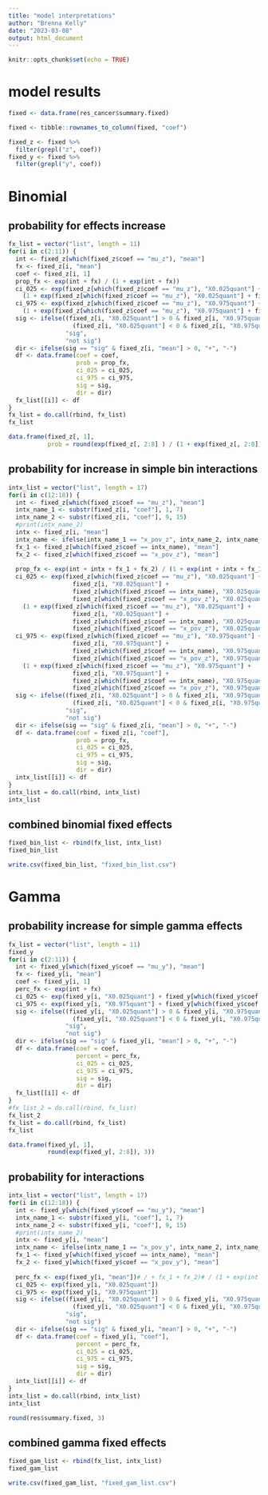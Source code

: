 ```yaml
---
title: "model interpretations"
author: "Brenna Kelly"
date: "2023-03-08"
output: html_document
---
```


```r
knitr::opts_chunk$set(echo = TRUE)
```


# model results

```r
fixed <- data.frame(res_cancer$summary.fixed)

fixed <- tibble::rownames_to_column(fixed, "coef")

fixed_z <- fixed %>%
  filter(grepl("z", coef))
fixed_y <- fixed %>%
  filter(grepl("y", coef))
```


# Binomial
## probability for effects increase 

```r
fx_list = vector("list", length = 11)
for(i in c(2:11)) {
  int <- fixed_z[which(fixed_z$coef == "mu_z"), "mean"]
  fx <- fixed_z[i, "mean"]
  coef <- fixed_z[i, 1]
  prop_fx <- exp(int + fx) / (1 + exp(int + fx))
  ci_025 <- exp(fixed_z[which(fixed_z$coef == "mu_z"), "X0.025quant"] + fixed_z[i, "X0.025quant"]) / 
    (1 + exp(fixed_z[which(fixed_z$coef == "mu_z"), "X0.025quant"] + fixed_z[i, "X0.025quant"]))
  ci_975 <- exp(fixed_z[which(fixed_z$coef == "mu_z"), "X0.975quant"] + fixed_z[i, "X0.975quant"]) /
    (1 + exp(fixed_z[which(fixed_z$coef == "mu_z"), "X0.975quant"] + fixed_z[i, "X0.975quant"]))
  sig <- ifelse((fixed_z[i, "X0.025quant"] > 0 & fixed_z[i, "X0.975quant"] > 0) |
                  (fixed_z[i, "X0.025quant"] < 0 & fixed_z[i, "X0.975quant"] < 0),
                "sig",
                "not sig")
  dir <- ifelse(sig == "sig" & fixed_z[i, "mean"] > 0, "+", "-")
  df <- data.frame(coef = coef, 
                   prob = prop_fx,
                   ci_025 = ci_025,
                   ci_975 = ci_975,
                   sig = sig,
                   dir = dir)
  fx_list[[i]] <- df
}
fx_list = do.call(rbind, fx_list)
fx_list

data.frame(fixed_z[, 1], 
           prob = round(exp(fixed_z[, 2:8] ) / (1 + exp(fixed_z[, 2:8])), 3))

```

## probability for increase in simple bin interactions

```r
intx_list = vector("list", length = 17)
for(i in c(12:18)) {
  int <- fixed_z[which(fixed_z$coef == "mu_z"), "mean"]
  intx_name_1 <- substr(fixed_z[i, "coef"], 1, 7)
  intx_name_2 <- substr(fixed_z[i, "coef"], 9, 15)
  #print(intx_name_2)
  intx <- fixed_z[i, "mean"]
  intx_name <- ifelse(intx_name_1 == "x_pov_z", intx_name_2, intx_name_1)
  fx_1 <- fixed_z[which(fixed_z$coef == intx_name), "mean"]
  fx_2 <- fixed_z[which(fixed_z$coef == "x_pov_z"), "mean"]
  
  prop_fx <- exp(int + intx + fx_1 + fx_2) / (1 + exp(int + intx + fx_1 + fx_2))
  ci_025 <- exp(fixed_z[which(fixed_z$coef == "mu_z"), "X0.025quant"] +
                  fixed_z[i, "X0.025quant"] +
                  fixed_z[which(fixed_z$coef == intx_name), "X0.025quant"] +
                  fixed_z[which(fixed_z$coef == "x_pov_z"), "X0.025quant"]) /
    (1 + exp(fixed_z[which(fixed_z$coef == "mu_z"), "X0.025quant"] +
                  fixed_z[i, "X0.025quant"] +
                  fixed_z[which(fixed_z$coef == intx_name), "X0.025quant"] +
                  fixed_z[which(fixed_z$coef == "x_pov_z"), "X0.025quant"]))
  ci_975 <- exp(fixed_z[which(fixed_z$coef == "mu_z"), "X0.975quant"] +
                  fixed_z[i, "X0.975quant"] +
                  fixed_z[which(fixed_z$coef == intx_name), "X0.975quant"] +
                  fixed_z[which(fixed_z$coef == "x_pov_z"), "X0.975quant"]) /
    (1 + exp(fixed_z[which(fixed_z$coef == "mu_z"), "X0.975quant"] +
                  fixed_z[i, "X0.975quant"] +
                  fixed_z[which(fixed_z$coef == intx_name), "X0.975quant"] +
                  fixed_z[which(fixed_z$coef == "x_pov_z"), "X0.975quant"]))
  sig <- ifelse((fixed_z[i, "X0.025quant"] > 0 & fixed_z[i, "X0.975quant"] > 0) |
                  (fixed_z[i, "X0.025quant"] < 0 & fixed_z[i, "X0.975quant"] < 0),
                "sig",
                "not sig")
  dir <- ifelse(sig == "sig" & fixed_z[i, "mean"] > 0, "+", "-")
  df <- data.frame(coef = fixed_z[i, "coef"], 
                   prob = prop_fx,
                   ci_025 = ci_025,
                   ci_975 = ci_975,
                   sig = sig,
                   dir = dir)
  intx_list[[i]] <- df
}
intx_list = do.call(rbind, intx_list)
intx_list

```

## combined binomial fixed effects

```r
fixed_bin_list <- rbind(fx_list, intx_list)
fixed_bin_list

write.csv(fixed_bin_list, "fixed_bin_list.csv")
```


# Gamma
## probability increase for simple gamma effects

```r
fx_list = vector("list", length = 11)
fixed_y
for(i in c(2:11)) {
  int <- fixed_y[which(fixed_y$coef == "mu_y"), "mean"]
  fx <- fixed_y[i, "mean"]
  coef <- fixed_y[i, 1]
  perc_fx <- exp(int + fx)
  ci_025 <- exp(fixed_y[i, "X0.025quant"] + fixed_y[which(fixed_y$coef == "mu_y"), "X0.025quant"])
  ci_975 <- exp(fixed_y[i, "X0.975quant"] + fixed_y[which(fixed_y$coef == "mu_y"), "X0.975quant"])
  sig <- ifelse((fixed_y[i, "X0.025quant"] > 0 & fixed_y[i, "X0.975quant"] > 0) |
                  (fixed_y[i, "X0.025quant"] < 0 & fixed_y[i, "X0.975quant"] < 0),
                "sig",
                "not sig")
  dir <- ifelse(sig == "sig" & fixed_y[i, "mean"] > 0, "+", "-")
  df <- data.frame(coef = coef, 
                   percent = perc_fx,
                   ci_025 = ci_025,
                   ci_975 = ci_975,
                   sig = sig,
                   dir = dir)
  fx_list[[i]] <- df
}
#fx_list_2 = do.call(rbind, fx_list)
fx_list_2
fx_list = do.call(rbind, fx_list)
fx_list

data.frame(fixed_y[, 1], 
           round(exp(fixed_y[, 2:8]), 3))


```

## probability for interactions

```r
intx_list = vector("list", length = 17)
for(i in c(12:18)) {
  int <- fixed_y[which(fixed_y$coef == "mu_y"), "mean"]
  intx_name_1 <- substr(fixed_y[i, "coef"], 1, 7)
  intx_name_2 <- substr(fixed_y[i, "coef"], 9, 15)
  #print(intx_name_2)
  intx <- fixed_y[i, "mean"]
  intx_name <- ifelse(intx_name_1 == "x_pov_y", intx_name_2, intx_name_1)
  fx_1 <- fixed_y[which(fixed_y$coef == intx_name), "mean"]
  fx_2 <- fixed_y[which(fixed_y$coef == "x_pov_y"), "mean"]
  
  perc_fx <- exp(fixed_y[i, "mean"])# / + fx_1 + fx_2)# / (1 + exp(int + intx + fx_1 + fx_2))
  ci_025 <- exp(fixed_y[i, "X0.025quant"])
  ci_975 <- exp(fixed_y[i, "X0.975quant"])
  sig <- ifelse((fixed_y[i, "X0.025quant"] > 0 & fixed_y[i, "X0.975quant"] > 0) |
                  (fixed_y[i, "X0.025quant"] < 0 & fixed_y[i, "X0.975quant"] < 0),
                "sig",
                "not sig")
  dir <- ifelse(sig == "sig" & fixed_y[i, "mean"] > 0, "+", "-")
  df <- data.frame(coef = fixed_y[i, "coef"], 
                   percent = perc_fx,
                   ci_025 = ci_025,
                   ci_975 = ci_975,
                   sig = sig,
                   dir = dir)
  intx_list[[i]] <- df
}
intx_list = do.call(rbind, intx_list)
intx_list

round(res$summary.fixed, 3)

```

## combined gamma fixed effects

```r
fixed_gam_list <- rbind(fx_list, intx_list)
fixed_gam_list

write.csv(fixed_gam_list, "fixed_gam_list.csv")
```

